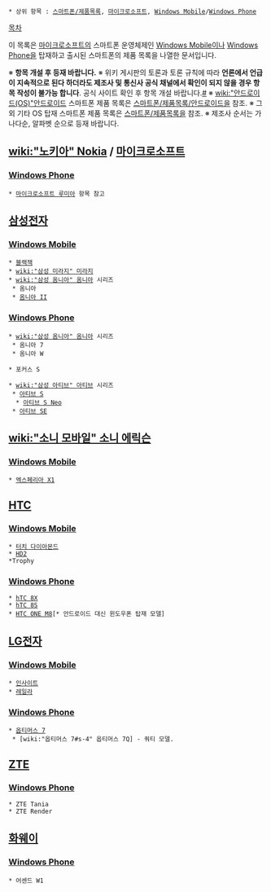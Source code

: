  * 상위 항목 : [[스마트폰/제품목록]], [[마이크로소프트]], [[Windows Mobile]]/[[Windows Phone]]

[[목차]]

이 목록은 [[마이크로소프트]]의 스마트폰 운영체제인 [[Windows Mobile]]이나 [[Windows Phone]]을 탑재하고 출시된 스마트폰의 제품 목록을 나열한 문서입니다.

※ '''항목 개설 후 등재 바랍니다.'''
※ 위키 게시판의 토론과 토론 규칙에 따라 '''언론에서 언급이 지속적으로 된다 하더라도 제조사 및 통신사 공식 채널에서 확인이 되지 않을 경우 항목 작성이 불가능 합니다'''. 공식 사이트 확인 후 항목 개설 바랍니다.[http://angelhalo.org/bbs2/index.php?document_srl=5157376 #]
※ [[wiki:"안드로이드(OS)"안드로이드]] 스마트폰 제품 목록은 [[스마트폰/제품목록/안드로이드]]을 참조.
※ 그 외 기타 OS 탑재 스마트폰 제품 목록은 [[스마트폰/제품목록]]을 참조.
※ 제조사 순서는 가나다순, 알파벳 순으로 등재 바랍니다.

== [[wiki:"노키아" Nokia]] / [[마이크로소프트]] ==
=== [[Windows Phone]]  ===
 * [[마이크로소프트 루미아]] 항목 참고 

== [[삼성전자]] ==
=== [[Windows Mobile]] ===
 * [[블랙잭]]
 * [[wiki:"삼성 미라지" 미라지]]
 * [[wiki:"삼성 옴니아" 옴니아]] 시리즈
  * 옴니아
  * [[옴니아 II]]

=== [[Windows Phone]] ===
 * [[wiki:"삼성 옴니아" 옴니아]] 시리즈
  * 옴니아 7
  * 옴니아 W

 * 포커스 S

 * [[wiki:"삼성 아티브" 아티브]] 시리즈
  * [[아티브 S]]
   * [[아티브 S Neo]]
  * [[아티브 SE]]
== [[wiki:"소니 모바일" 소니 에릭슨]] ==
=== [[Windows Mobile]] ===
 * [[엑스페리아 X1]]

== [[HTC]] ==
=== [[Windows Mobile]] ===
 * [[터치 다이아몬드]]
 * [[HD2]]
 *Trophy

=== [[Windows Phone]] ===
 * [[hTC 8X]]
 * [[hTC 8S]]
 * [[HTC ONE M8]][* 안드로이드 대신 윈도우폰 탑재 모델]
== [[LG전자]] ==
=== [[Windows Mobile]] ===
 * [[인사이트]]
 * [[레일라]]

=== [[Windows Phone]] ===
 * [[옵티머스 7]]
  * [wiki:"옵티머스 7#s-4" 옵티머스 7Q] - 쿼티 모델.

== [[ZTE]] ==
=== [[Windows Phone]] ===
 * ZTE Tania
 * ZTE Render

== [[화웨이]] ==
=== [[Windows Phone]] === 
 * 어센드 W1

